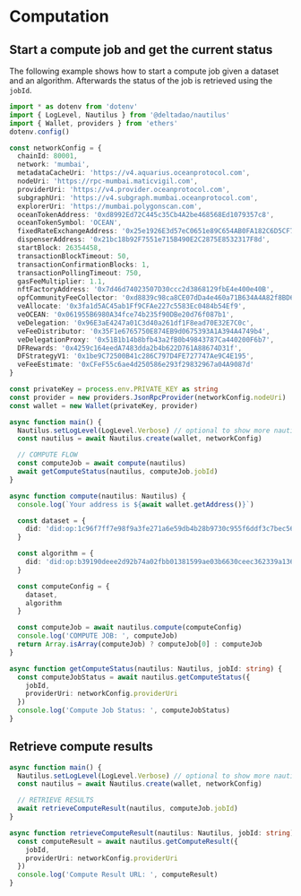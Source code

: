 # Computation

## Start a compute job and get the current status

The following example shows how to start a compute job given a dataset and an algorithm. Afterwards the status of the job is retrieved using the `jobId`.

```ts
import * as dotenv from 'dotenv'
import { LogLevel, Nautilus } from '@deltadao/nautilus'
import { Wallet, providers } from 'ethers'
dotenv.config()

const networkConfig = {
  chainId: 80001,
  network: 'mumbai',
  metadataCacheUri: 'https://v4.aquarius.oceanprotocol.com',
  nodeUri: 'https://rpc-mumbai.maticvigil.com',
  providerUri: 'https://v4.provider.oceanprotocol.com',
  subgraphUri: 'https://v4.subgraph.mumbai.oceanprotocol.com',
  explorerUri: 'https://mumbai.polygonscan.com',
  oceanTokenAddress: '0xd8992Ed72C445c35Cb4A2be468568Ed1079357c8',
  oceanTokenSymbol: 'OCEAN',
  fixedRateExchangeAddress: '0x25e1926E3d57eC0651e89C654AB0FA182C6D5CF7',
  dispenserAddress: '0x21bc18b92F7551e715B490E2C2875E8532317F8d',
  startBlock: 26354458,
  transactionBlockTimeout: 50,
  transactionConfirmationBlocks: 1,
  transactionPollingTimeout: 750,
  gasFeeMultiplier: 1.1,
  nftFactoryAddress: '0x7d46d74023507D30ccc2d3868129fbE4e400e40B',
  opfCommunityFeeCollector: '0xd8839c98ca8CE07dDa4e460a71B634A4A82f8BD6',
  veAllocate: '0x3fa1d5AC45ab1Ff9CFAe227c5583Ec0484b54Ef9',
  veOCEAN: '0x061955B6980A34fce74b235f90DBe20d76f087b1',
  veDelegation: '0x96E3aE4247a01C3d40a261df1F8ead70E32E7C0c',
  veFeeDistributor: '0x35F1e6765750E874EB9d0675393A1A394A4749b4',
  veDelegationProxy: '0x51B1b14b8bfb43a2fB0b49843787Ca440200F6b7',
  DFRewards: '0x4259c164eedA7483dda2b4b622D761A88674D31f',
  DFStrategyV1: '0x1be9C72500B41c286C797D4FE727747Ae9C4E195',
  veFeeEstimate: '0xCFeF55c6ae4d250586e293f29832967a04A9087d'
}

const privateKey = process.env.PRIVATE_KEY as string
const provider = new providers.JsonRpcProvider(networkConfig.nodeUri)
const wallet = new Wallet(privateKey, provider)

async function main() {
  Nautilus.setLogLevel(LogLevel.Verbose) // optional to show more nautilus internal logs
  const nautilus = await Nautilus.create(wallet, networkConfig)

  // COMPUTE FLOW
  const computeJob = await compute(nautilus)
  await getComputeStatus(nautilus, computeJob.jobId)
}

async function compute(nautilus: Nautilus) {
  console.log(`Your address is ${await wallet.getAddress()}`)

  const dataset = {
    did: 'did:op:1c96f7ff7e98f9a3fe271a6e59db4b28b9730c955f6ddf3c7bec5632ef90986a' // any 'compute' dataset
  }

  const algorithm = {
    did: 'did:op:b39190deee2d92b74a02fbb01381599ae03b6630ceec362339a136c8fe1e413e' // any 'compute' algorithm allowed to be run on the given dataset (needs to be whitelisted on the dataset)
  }

  const computeConfig = {
    dataset,
    algorithm
  }

  const computeJob = await nautilus.compute(computeConfig)
  console.log('COMPUTE JOB: ', computeJob)
  return Array.isArray(computeJob) ? computeJob[0] : computeJob
}

async function getComputeStatus(nautilus: Nautilus, jobId: string) {
  const computeJobStatus = await nautilus.getComputeStatus({
    jobId,
    providerUri: networkConfig.providerUri
  })
  console.log('Compute Job Status: ', computeJobStatus)
}
```

## Retrieve compute results

```ts
async function main() {
  Nautilus.setLogLevel(LogLevel.Verbose) // optional to show more nautilus internal logs
  const nautilus = await Nautilus.create(wallet, networkConfig)

  // RETRIEVE RESULTS
  await retrieveComputeResult(nautilus, computeJob.jobId)
}

async function retrieveComputeResult(nautilus: Nautilus, jobId: string) {
  const computeResult = await nautilus.getComputeResult({
    jobId,
    providerUri: networkConfig.providerUri
  })
  console.log('Compute Result URL: ', computeResult)
}
```
